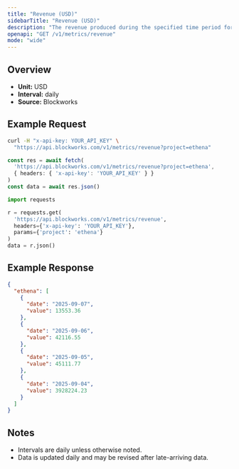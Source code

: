 ```yaml
---
title: "Revenue (USD)"
sidebarTitle: "Revenue (USD)"
description: "The revenue produced during the specified time period for given project."
openapi: "GET /v1/metrics/revenue"
mode: "wide"
---
```


## Overview

- **Unit:** USD
- **Interval:** daily
- **Source:** Blockworks

## Example Request

<CodeGroup>

```bash cURL
curl -H "x-api-key: YOUR_API_KEY" \
  "https://api.blockworks.com/v1/metrics/revenue?project=ethena"
```

```typescript TypeScript
const res = await fetch(
  'https://api.blockworks.com/v1/metrics/revenue?project=ethena',
  { headers: { 'x-api-key': 'YOUR_API_KEY' } }
)
const data = await res.json()
```

```python Python
import requests

r = requests.get(
  'https://api.blockworks.com/v1/metrics/revenue',
  headers={'x-api-key': 'YOUR_API_KEY'},
  params={'project': 'ethena'}
)
data = r.json()
```

</CodeGroup>

## Example Response

```json
{
  "ethena": [
    {
      "date": "2025-09-07",
      "value": 13553.36
    },
    {
      "date": "2025-09-06",
      "value": 42116.55
    },
    {
      "date": "2025-09-05",
      "value": 45111.77
    },
    {
      "date": "2025-09-04",
      "value": 3928224.23
    }
  ]
}
```

## Notes
- Intervals are daily unless otherwise noted.
- Data is updated daily and may be revised after late-arriving data.
